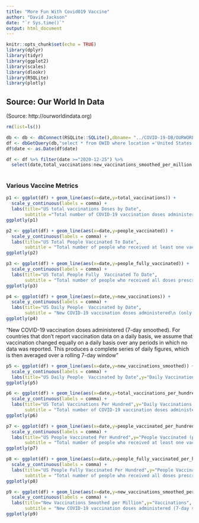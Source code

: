 ```yaml
---
title: "More Fun With Covid019 Vaccine"
author: "David Jackson"
date: "`r Sys.time()`"
output: html_document
---
```


```r
knitr::opts_chunk$set(echo = TRUE)
library(dplyr)
library(tidyr)
library(ggplot2)
library(scales)
library(dlookr)
library(RSQLite)
library(plotly)
```

## Source: Our World In Data
(Source: http://ourworldindata.org)

```r
rm(list=ls())

db <- db <- dbConnect(RSQLite::SQLite(),dbname= "../COVID-19-DB/OURWORLD.sqlite3")
df <- dbGetQuery(db,"select * from OWID where location ='United States'")
df$date <- as.Date(df$date)

df <- df %>% filter(date >="2020-12-25") %>% 
  select(date,total_vaccinations:new_vaccinations_smoothed_per_million,population)
         
```

### Various Vaccine Metrics

```r
p1 <- ggplot(df) + geom_line(aes(x=date,y=total_vaccinations)) +
  scale_y_continuous(labels = comma) +
  labs(title="US total vaccinations Doses by Date",
       subtitle ="Total number of COVID-19 vaccination doses administered" )
ggplotly(p1)
```

```r
p2 <- ggplot(df) + geom_line(aes(x=date,y=people_vaccinated)) +
  scale_y_continuous(labels = comma) +
  labs(title="US Total People Vaccinated To Date",
       subtitle = "Total number of people who received at least one vaccine dose")
ggplotly(p2)
```

```r
p3 <- ggplot(df) + geom_line(aes(x=date,y=people_fully_vaccinated)) +
  scale_y_continuous(labels = comma) +
  labs(title="US Total People Fully  Vaccinated To Date",
       subtitle = "Total number of people who received all doses prescribed by the vaccination protocol")
ggplotly(p3)
```

```r
p4 <- ggplot(df) + geom_line(aes(x=date,y=new_vaccinations)) +
  scale_y_continuous(labels = comma) +
  labs(title="US Daily People  Vaccinated by Date",
       subtitle = "New COVID-19 vaccination doses administered\n (only calculated for consecutive days)")
ggplotly(p4)
```

"New COVID-19 vaccination doses administered (7-day smoothed). For countries that don't report vaccination data on a daily basis, we assume that vaccination changed equally on a daily basis over any periods in which no data was reported. This produces a complete series of daily figures, which is then averaged over a rolling 7-day window"


```r
p5 <- ggplot(df) + geom_line(aes(x=date,y=new_vaccinations_smoothed)) +
  scale_y_continuous(labels = comma) +
  labs(title="US Daily People  Vaccinated by Date",y="Daily Vaccinations (Smooth)")
ggplotly(p5)
```

```r
p6 <- ggplot(df) + geom_line(aes(x=date,y=total_vaccinations_per_hundred)) +
  scale_y_continuous(labels = comma) +
  labs(title="US Total Vaccinations Per Hundred",y="Daily Vaccinations (Per 100 People)",
       subtitle = "Total number of COVID-19 vaccination doses administered per 100 people in the total population")
ggplotly(p6)
```

```r
p7 <- ggplot(df) + geom_line(aes(x=date,y=people_vaccinated_per_hundred)) +
  scale_y_continuous(labels = comma) +
  labs(title="US People Vaccinated Per Hundred",y="People Vaccinated (per 100)",
       subtitle = "Total number of people who received at least one vaccine dose per 100 people in the total population")
ggplotly(p7)
```


```r
p8 <- ggplot(df) + geom_line(aes(x=date,y=people_fully_vaccinated_per_hundred)) +
  scale_y_continuous(labels = comma) +
  labs(title="US People Fully Vaccinated Per Hundred",y="People Vaccinated (per 100)",
       subtitle = "Total number of people who received all doses prescribed by the vaccination protocol per 100 people in the total population")
ggplotly(p8)
```

```r
p9 <- ggplot(df) + geom_line(aes(x=date,y=new_vaccinations_smoothed_per_million)) +
  scale_y_continuous(labels = comma) +
  labs(title="New Vaccinations Smoothed per Million",y="Vaccinations",
       subtitle = "New COVID-19 vaccination doses administered (7-day smoothed) per 1,000,000 people in the total population")
ggplotly(p9)
```